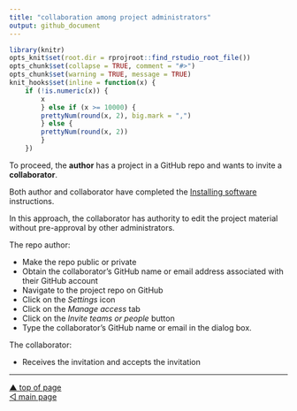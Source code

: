 ```yaml
---
title: "collaboration among project administrators"
output: github_document
---
```


```r
library(knitr)
opts_knit$set(root.dir = rprojroot::find_rstudio_root_file())
opts_chunk$set(collapse = TRUE, comment = "#>")
opts_chunk$set(warning = TRUE, message = TRUE) 
knit_hooks$set(inline = function(x) {
	if (!is.numeric(x)) { 
		x 
		} else if (x >= 10000) { 
		prettyNum(round(x, 2), big.mark = ",")
		} else {
		prettyNum(round(x, 2))
		}
	})
```

To proceed, the **author** has a project in a GitHub repo and wants to invite a **collaborator**. 

Both author and collaborator have completed the [Installing software](p001-install-software.md) instructions. 

In this approach, the collaborator has authority to edit the project material without pre-approval by other administrators. 

The repo author: 

- Make the repo public or private 
- Obtain the collaborator's GitHub name or email address associated with their GitHub account 
- Navigate to the project repo on GitHub 
- Click on the *Settings* icon 
- Click on the *Manage access* tab 
- Click on the *Invite teams or people* button 
- Type the collaborator's GitHub name or email in the dialog box. 

The collaborator: 

- Receives the invitation and accepts the invitation 




***
<a href="#top">&#9650; top of page</a>    
[&#9665; main page](../README.md)
